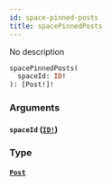 ```yaml
---
id: space-pinned-posts
title: spacePinnedPosts
---
```


No description

```graphql
spacePinnedPosts(
  spaceId: ID!
): [Post!]!

```

### Arguments

#### `spaceId` ([`ID!`](/graphql/scalars/id))

### Type

#### [`Post`](/graphql/objects/post)
